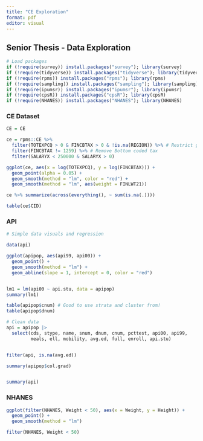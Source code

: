 ```yaml
---
title: "CE Exploration"
format: pdf
editor: visual
---
```


## Senior Thesis - Data Exploration

```r
# Load packages
if (!require(survey)) install.packages("survey"); library(survey)
if (!require(tidyverse)) install.packages("tidyverse"); library(tidyverse)
if (!require(rpms)) install.packages("rpms"); library(rpms)
if (!require(sampling)) install.packages("sampling"); library(sampling)
if (!require(ipumsr)) install.packages("ipumsr"); library(ipumsr)
if (!require(cpsR)) install.packages("cpsR"); library(cpsR)
if (!require(NHANES)) install.packages("NHANES"); library(NHANES)
```

### CE Dataset

```r
CE = CE 

ce = rpms::CE %>%
  filter(TOTEXPCQ > 0 & FINCBTAX > 0 & !is.na(REGION)) %>% # Restrict greater than 0
  filter(FINCBTAX != 1259) %>% # Remove Bottom coded tax
  filter(SALARYX < 250000 & SALARYX > 0)

ggplot(ce, aes(x = log(TOTEXPCQ), y = log(FINCBTAX))) +
  geom_point(alpha = 0.05) + 
  geom_smooth(method = "lm", color = "red") + 
  geom_smooth(method = "lm", aes(weight = FINLWT21))

ce %>% summarize(across(everything(), ~ sum(is.na(.))))

table(ce$CID)
```

### API

```r
# Simple data visuals and regression

data(api)

ggplot(apipop, aes(api99, api00)) + 
  geom_point() + 
  geom_smooth(method = "lm") + 
  geom_abline(slope = 1, intercept = 0, color = "red")


lm1 = lm(api00 ~ api.stu, data = apipop)
summary(lm1)
```

```r
table(apipop$cnum) # Good to use strata and cluster from!
table(apipop$dnum)
```

```r
# Clean data
api = apipop |>
  select(cds, stype, name, snum, dnum, cnum, pcttest, api00, api99,
         meals, ell, mobility, avg.ed, full, enroll, api.stu)


filter(api, is.na(avg.ed))

summary(apipop$col.grad)


summary(api)
```

### NHANES

```r
ggplot(filter(NHANES, Weight < 50), aes(x = Weight, y = Height)) + 
  geom_point() + 
  geom_smooth(method = "lm")

filter(NHANES, Weight < 50)


```
